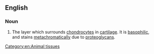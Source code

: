 ==English==
{{wikipedia}}
===Noun===
{{en-noun|territorial matrices|es}}

# The layer which surrounds [[chondrocyte]]s in [[cartilage]]. It is [[basophilic]], and stains [[metachromatically]] due to [[proteoglycan]]s.
[[Category:en:Animal tissues]]